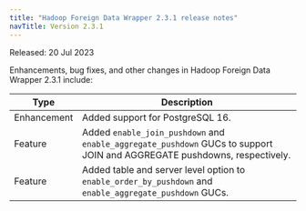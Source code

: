 ```yaml
---
title: "Hadoop Foreign Data Wrapper 2.3.1 release notes"
navTitle: Version 2.3.1
---
```


Released: 20 Jul 2023

Enhancements, bug fixes, and other changes in Hadoop Foreign Data Wrapper 2.3.1 include:

| Type        | Description                                                                                                                      |
| ----------- |--------------------------------------------------------------------------------------------------------------------------------- |
| Enhancement | Added support for PostgreSQL 16.                                                                                                 |
| Feature     | Added `enable_join_pushdown` and `enable_aggregate_pushdown` GUCs to support JOIN and AGGREGATE pushdowns, respectively.          |
| Feature     | Added table and server level option to `enable_order_by_pushdown` and `enable_aggregate_pushdown` GUCs.                          |




